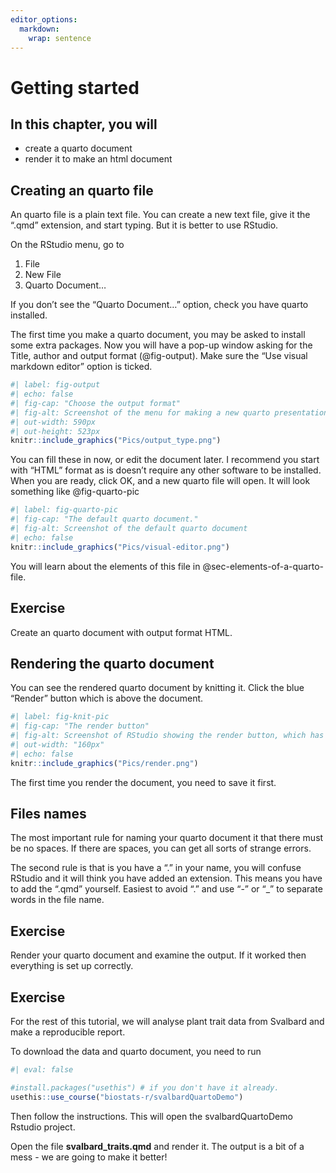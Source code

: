 ```yaml
---
editor_options: 
  markdown: 
    wrap: sentence
---
```


# Getting started

::: callout-note
## In this chapter, you will

- create a quarto document
- render it to make an html document
:::

## Creating an quarto file

An quarto file is a plain text file.
You can create a new text file, give it the ".qmd" extension, and start typing.
But it is better to use RStudio.

On the RStudio menu, go to  

<ol class="breadcrumb">
  <li class="breadcrumb-item">File</li>
  <li class="breadcrumb-item">New File</li>
  <li class="breadcrumb-item">Quarto Document...</li>
</ol>

::: callout-important
If you don't see the "Quarto Document..." option, check you have quarto installed.
:::

The first time you make a quarto document, you may be asked to install some extra packages.
Now you will have a pop-up window asking for the Title, author and output format (@fig-output).
Make sure the "Use visual markdown editor" option is ticked.

```r
#| label: fig-output
#| echo: false
#| fig-cap: "Choose the output format"
#| fig-alt: Screenshot of the menu for making a new quarto presentation
#| out-width: 590px
#| out-height: 523px
knitr::include_graphics("Pics/output_type.png")
```

You can fill these in now, or edit the document later.
I recommend you start with "HTML" format as is doesn't require any other software to be installed.
When you are ready, click OK, and a new quarto file will open.
It will look something like @fig-quarto-pic

```r
#| label: fig-quarto-pic
#| fig-cap: "The default quarto document."
#| fig-alt: Screenshot of the default quarto document
#| echo: false
knitr::include_graphics("Pics/visual-editor.png")
```

You will learn about the elements of this file in @sec-elements-of-a-quarto-file.

::: callout-note
## Exercise

Create an quarto document with output format HTML.
:::

## Rendering the quarto document

You can see the rendered quarto document by knitting it.
Click the blue "Render" button which is above the document.

```r
#| label: fig-knit-pic
#| fig-cap: "The render button"
#| fig-alt: Screenshot of RStudio showing the render button, which has a blue arrow pointing towards the word "Render".
#| out-width: "160px"
#| echo: false
knitr::include_graphics("Pics/render.png")
```

The first time you render the document, you need to save it first.

::: callout-important
## Files names

The most important rule for naming your quarto document it that there must be no spaces.
If there are spaces, you can get all sorts of strange errors.

The second rule is that is you have a "." in your name, you will confuse RStudio and it will think you have added an extension.
This means you have to add the ".qmd" yourself.
Easiest to avoid "." and use "-" or "_" to separate words in the file name.
:::

::: callout-note
## Exercise

Render your quarto document and examine the output.
If it worked then everything is set up correctly.
:::

::: callout-note
## Exercise

For the rest of this tutorial, we will analyse plant trait data from Svalbard and make a reproducible report.

To download the data and quarto document, you need to run

```r
#| eval: false

#install.packages("usethis") # if you don't have it already.
usethis::use_course("biostats-r/svalbardQuartoDemo")

```

Then follow the instructions.
This will open the svalbardQuartoDemo Rstudio project.

Open the file **svalbard_traits.qmd** and render it.
The output is a bit of a mess - we are going to make it better!
:::
